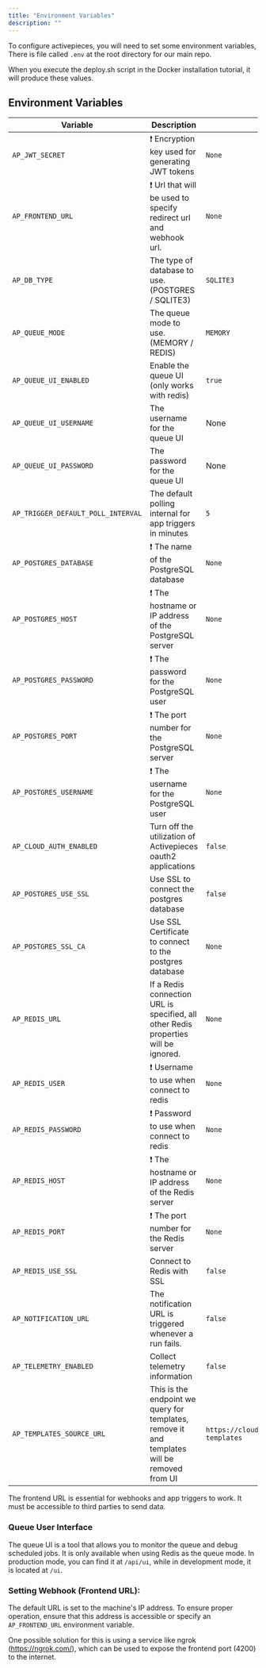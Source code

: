 ```yaml
---
title: "Environment Variables"
description: ""
---
```


To configure activepieces, you will need to set some environment variables, There is file called `.env` at the root directory for our main repo.

<Tip>
When you execute the deploy.sh script in the Docker installation tutorial, it will produce these values.
</Tip>

## Environment Variables

| Variable                     | Description                                                                                                 | Default Value           | Example
| ---------------------------- | ----------------------------------------------------------------------------------------------------------- | ---------------------   | --------
| `AP_JWT_SECRET`              | ❗️ Encryption key used for generating JWT tokens                                                             | `None`                  | https://demo.activepieces.com
| `AP_FRONTEND_URL`            | ❗️ Url that will be used to specify redirect url and webhook url.                                            | `None`                  | https://demo.activepieces.com/api
| `AP_DB_TYPE`                 | The type of database to use. (POSTGRES / SQLITE3)                                                             | `SQLITE3`              |
| `AP_QUEUE_MODE`              | The queue mode to use. (MEMORY / REDIS)                                                                       | `MEMORY`                 |
| `AP_QUEUE_UI_ENABLED`        | Enable the queue UI (only works with redis)                                                                   | `true`                  |
| `AP_QUEUE_UI_USERNAME`       | The username for the queue UI                                                                                 | None                 |
| `AP_QUEUE_UI_PASSWORD`       | The password for the queue UI                                                                                 | None                 |
| `AP_TRIGGER_DEFAULT_POLL_INTERVAL`  | The default polling internal for app triggers in minutes                                                  | `5`                     |
| `AP_POSTGRES_DATABASE`       | ❗️ The name of the PostgreSQL database                                                                       | `None`                  |
| `AP_POSTGRES_HOST`           | ❗️ The hostname or IP address of the PostgreSQL server                                                       | `None`                  |
| `AP_POSTGRES_PASSWORD`       | ❗️ The password for the PostgreSQL user                                                                      | `None`                  |
| `AP_POSTGRES_PORT`           | ❗️ The port number for the PostgreSQL server                                                                 | `None`                  |
| `AP_POSTGRES_USERNAME`       | ❗️ The username for the PostgreSQL user                                                                      | `None`                  |
| `AP_CLOUD_AUTH_ENABLED`      | Turn off the utilization of Activepieces oauth2 applications                                                 | `false`                 |
| `AP_POSTGRES_USE_SSL`        | Use SSL to connect the postgres database                                                                    | `false`                 |
| `AP_POSTGRES_SSL_CA`         | Use SSL Certificate to connect to the postgres database                                                     | `None`                  |
| `AP_REDIS_URL`               | If a Redis connection URL is specified, all other Redis properties will be ignored.                         | `None`                  |
| `AP_REDIS_USER`              | ❗️ Username to use when connect to redis                                                                     | `None`                  |
| `AP_REDIS_PASSWORD`          | ❗️ Password to use when connect to redis                                                                     | `None`                  |
| `AP_REDIS_HOST`              | ❗️ The hostname or IP address of the Redis server                                                            | `None`                  |
| `AP_REDIS_PORT`              | ❗️ The port number for the Redis server                                                                      | `None`                  |
| `AP_REDIS_USE_SSL`           | Connect to Redis with SSL                                                                                   | `false`                 |
| `AP_NOTIFICATION_URL`        | The notification URL is triggered whenever a run fails.                                                     | `false`                 | https://cloud.activepieces.com/flows/WEBHOOK_TRIGGER_FLOW_ID 
| `AP_TELEMETRY_ENABLED`       | Collect telemetry information                                                                               | `false`                 |
| `AP_TEMPLATES_SOURCE_URL`    | This is the endpoint we query for templates, remove it and templates will be removed from UI                | `https://cloud.activepieces.com/api/v1/flow-templates` | 


<Warning>
The frontend URL is essential for webhooks and app triggers to work. 
It must be accessible to third parties to send data. 
</Warning>

### Queue User Interface

The queue UI is a tool that allows you to monitor the queue and debug scheduled jobs. It is only available when using Redis as the queue mode. In production mode, you can find it at `/api/ui`, while in development mode, it is located at `/ui`.

### Setting Webhook (Frontend URL):

The default URL is set to the machine's IP address. To ensure proper operation, ensure that this address is accessible or specify an `AP_FRONTEND_URL` environment variable.

One possible solution for this is using a service like ngrok (https://ngrok.com/), which can be used to expose the frontend port (4200) to the internet.
